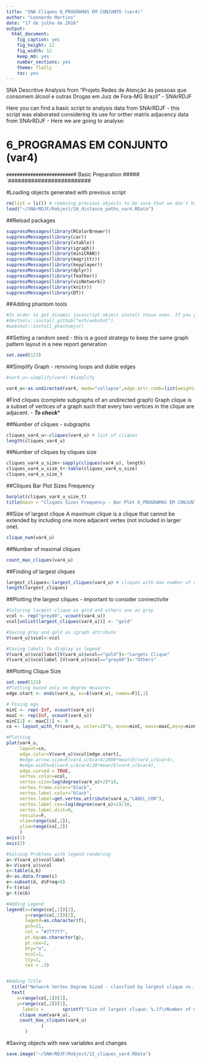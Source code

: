```yaml
---
title: "SNA Cliques 6_PROGRAMAS EM CONJUNTO (var4)"
author: "Leonardo Martins"
date: "17 de julho de 2016"
output: 
  html_document: 
    fig_caption: yes
    fig_height: 12
    fig_width: 12
    keep_md: yes
    number_sections: yes
    theme: flatly
    toc: yes
---
```

SNA Descritive Analysis from "Projeto Redes de Atenção às pessoas que consomem álcool e outras Drogas em Juiz de Fora-MG   Brazil"  - SNArRDJF

Here you can find a basic script to analysis data from SNArRDJF - this script was elaborated considering its use for orther matrix adjacency data from SNArRDJF - Here we are going to analyse:

# 6_PROGRAMAS EM CONJUNTO (var4)

`#########################
`# Basic Preparation #####
`#########################

#Loading objects generated with previous script 
```r
rm(list = ls()) # removing previous objects to be sure that we don't have objects conflicts name
load("~/SNArRDJF/Robject/10_distance_paths_var4.RData")
```
##Reload packages
```r
suppressMessages(library(RColorBrewer))
suppressMessages(library(car))
suppressMessages(library(xtable))
suppressMessages(library(igraph))
suppressMessages(library(miniCRAN))
suppressMessages(library(magrittr))
suppressMessages(library(keyplayer))
suppressMessages(library(dplyr))
suppressMessages(library(feather))
suppressMessages(library(visNetwork))
suppressMessages(library(knitr))
suppressMessages(library(DT))
```
##Adding phantom tools
```r
#In order to get dinamic javascript object install those ones. If you get problems installing go to Stackoverflow.com and type your error to discover what to do. In some cases the libraries need to be intalled in outside R libs.
#devtools::install_github("wch/webshot")
#webshot::install_phantomjs()
```
##Setting a random seed - this is a good strategy to keep the same graph pattern layout in a new report generation
```r
set.seed(123)
```

##Simplify Graph - removing loops and duble edges 
```r
#var4_u<-simplify(var4) #Simplify

var4_u<-as.undirected(var4, mode="collapse",edge.attr.comb=list(weight="mean","ignore"))
```

#Find cliques (complete subgraphs of an undirected graph)
Graph clique is a subset of vertices of a graph such that every two vertices in the clique are adjacent. - ***To check****

##Number of cliques - subgraphs
```r
cliques_var4_u<-cliques(var4_u) # list of cliques 
length(cliques_var4_u)
```
##Number of cliques by cliques size
```r
cliques_var4_u_size<-sapply(cliques(var4_u), length) 
cliques_var4_u_size_t<-table(cliques_var4_u_size)
cliques_var4_u_size_t
```

##Cliques Bar Plot Sizes Frequency
```r
barplot(cliques_var4_u_size_t)
title(main = "Cliques Sizes Frequency - Bar Plot 6_PROGRAMAS EM CONJUNTO (var4)", font.main = 4)
```

##Size of largest clique 
A maximum clique is a clique that cannot be extended by including one more adjacent vertex (not included in larger one). 
```r
clique_num(var4_u)
```
##Number of maximal cliques
```r
count_max_cliques(var4_u)
```
##Finding of largest cliques
```r
largest_cliques<-largest_cliques(var4_u) # cliques with max number of nodes
length(largest_cliques)
```

##Plotting the largest cliques - important to consider connectivite 
```r
#Coloring largest clique as gold and others one as gray
vcol <- rep("grey80", vcount(var4_u))
vcol[unlist(largest_cliques(var4_u))] <- "gold"

#Saving gray and gold as igraph attribute
V(var4_u)$vcol<-vcol

#Saving labels to display as legend
V(var4_u)$vcollabel[V(var4_u)$vcol=="gold"]<-"Largets Clique"
V(var4_u)$vcollabel [V(var4_u)$vcol=="grey80"]<-"Others"
```
##Plotting Clique Size
```r
set.seed(123)
#Plotting based only on degree measures 
edge.start <- ends(var4_u, es=E(var4_u), names=F)[,1]

# Fixing ego
minC <- rep(-Inf, vcount(var4_u))
maxC <- rep(Inf, vcount(var4_u))
minC[1] <- maxC[1] <- 0
co <- layout_with_fr(var4_u, niter=10^4, minx=minC, maxx=maxC,miny=minC, maxy=maxC, weights=E(var4_u)$var4)

#Plotting
plot(var4_u, 
     layout=co,
     edge.color=V(var4_u)$vcol[edge.start],
     #edge.arrow.size=E(var4_u)$var4/2000*mean(E(var4_u)$var4),
     #edge.width=E(var4_u)$var4/20*mean(E(var4_u)$var4),
     edge.curved = TRUE,
     vertex.color=vcol,
     vertex.size=log(degree(var4_u)+2)*10,
     vertex.frame.color="black",
     vertex.label.color="black",
     vertex.label=get.vertex.attribute(var4_u,"LABEL_COR"),
     vertex.label.cex=log(degree(var4_u)+2)/10,
     vertex.label.dist=0,
     rescale=F,
     xlim=range(co[,1]), 
     ylim=range(co[,2])
     )
axis(1)
axis(2)

#Solving Problems with legend rendering 
a<-V(var4_u)$vcollabel
b<-V(var4_u)$vcol
c<-table(a,b)
d<-as.data.frame(c)
e<-subset(d, d$Freq>0)
f<-t(e$a)
g<-t(e$b)

#Adding Legend
legend(x=range(co[,1])[2], 
       y=range(co[,2])[2],
       legend=as.character(f),
       pch=21,
       col = "#777777", 
       pt.bg=as.character(g),
       pt.cex=2,
       bty="n", 
       ncol=1,
       lty=1,
       cex = .3)


#Adding Title
  title("Network Vertex Degree Sized - classfied by largest clique vs. others", sub = "Source: from authors ")  
  text( 
    x=range(co[,1])[1],
    y=range(co[,2])[1], 
      labels =       sprintf("Size of largest clique: %.1f\nNumber of maximal cliques: %.1f",
     clique_num(var4_u), 
     count_max_cliques(var4_u)
             )
       )
```
#Saving objects with new variables and changes
```r
save.image("~/SNArRDJF/Robject/12_cliques_var4.RData") 
```


